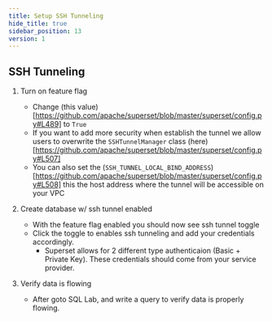 ```yaml
---
title: Setup SSH Tunneling
hide_title: true
sidebar_position: 13
version: 1
---
```


## SSH Tunneling

1. Turn on feature flag
    - Change (this value)[https://github.com/apache/superset/blob/master/superset/config.py#L489] to `True`
    - If you want to add more security when establish the tunnel we allow users to overwrite the `SSHTunnelManager` class (here)[https://github.com/apache/superset/blob/master/superset/config.py#L507]
    - You can also set the (`SSH_TUNNEL_LOCAL_BIND_ADDRESS`)[https://github.com/apache/superset/blob/master/superset/config.py#L508] this the host address where the tunnel will be accessible on your VPC

2. Create database w/ ssh tunnel enabled
    - With the feature flag enabled you should now see ssh tunnel toggle
    - Click the toggle to enables ssh tunneling and add your credentials accordingly.
        - Superset allows for 2 different type authenticaion (Basic + Private Key). These credentials should come from your service provider.

3. Verify data is flowing
    - After goto SQL Lab, and write a query to verify data is properly flowing.
